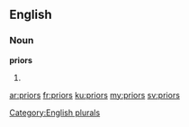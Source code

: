 ==English==

===Noun===
'''priors'''

# {{plural of|prior}}

[[Category:English plurals]]

[[ar:priors]]
[[fr:priors]]
[[ku:priors]]
[[my:priors]]
[[sv:priors]]
